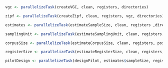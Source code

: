
```r
vgc <- parallelizeTask(createVGC, clean, registers, directories)  
```

```r
zipf <- parallelizeTask(createZipf, clean, registers, vgc, directories)
```

```r
estimates <- parallelizeTask(estimateSampleSize, clean, registers ,directories)    
```

```r
samplingUnit <- parallelizeTask(estimateSamplingUnit, clean, registers, posTags, directories)
```

```r
corpusSize <- parallelizeTask(estimateCorpusSize, clean, registers, posTags, directories)     
```

```r
registerSize <- parallelizeTask(estimateRegisterSize, clean, registers, corpusSize, samplingUnit, posTags, directories)
```

```r
pilotDesign <- parallelizeTask(designPilot, estimates$sampleSize, registerSize, samplingUnit, cleanDataAnalysis) 
```
